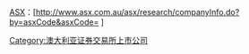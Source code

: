 [[澳大利亚证券交易所|ASX]]：[http://www.asx.com.au/asx/research/companyInfo.do?by=asxCode&asxCode={{{1}}} {{{1}}}]<includeonly>[[Category:澳大利亚证券交易所上市公司]]</includeonly><noinclude>

{{Documentation}}
<!-- PLEASE ADD THIS TEMPLATE'S CATEGORIES AND INTERWIKIS TO THE /doc SUBPAGE, THANKS -->
</noinclude>